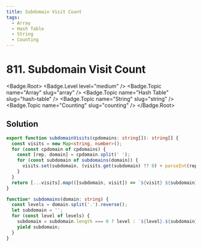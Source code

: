 ```yaml
---
title: Subdomain Visit Count
tags:
  - Array
  - Hash Table
  - String
  - Counting
---
```


# 811. Subdomain Visit Count

<Badge.Root>
  <Badge.Level level="medium" />
  <Badge.Topic name="Array" slug="array" />
  <Badge.Topic name="Hash Table" slug="hash-table" />
  <Badge.Topic name="String" slug="string" />
  <Badge.Topic name="Counting" slug="counting" />
</Badge.Root>

## Solution

```typescript filename="solution.ts" copy
export function subdomainVisits(cpdomains: string[]): string[] {
  const visits = new Map<string, number>();
  for (const cpdomain of cpdomains) {
    const [rep, domain] = cpdomain.split(' ');
    for (const subdomain of subdomains(domain)) {
      visits.set(subdomain, (visits.get(subdomain) ?? 0) + parseInt(rep));
    }
  }
  return [...visits].map(([subdomain, visit]) => `${visit} ${subdomain}`);
}

function* subdomains(domain: string) {
  const levels = domain.split('.').reverse();
  let subdomain = '';
  for (const level of levels) {
    subdomain = subdomain.length === 0 ? level : `${level}.${subdomain}`;
    yield subdomain;
  }
}
```

<ProblemLink
  codingSite="leetcode"
  href="https://leetcode.com/problems/subdomain-visit-count"
  title="Subdomain Visit Count"
/>

